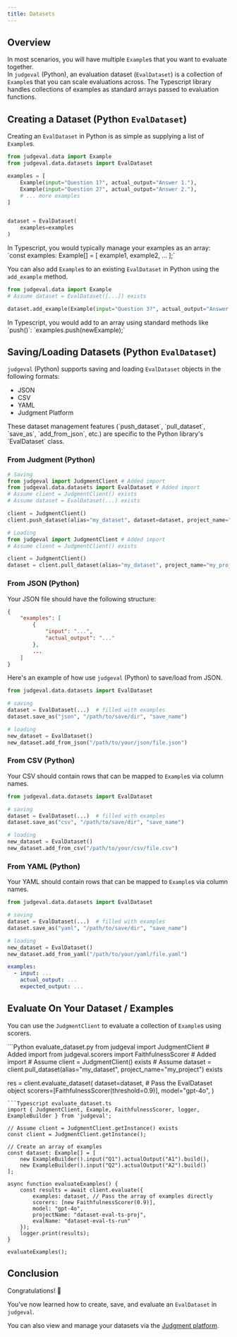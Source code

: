 ```yaml
---
title: Datasets
---
```

## Overview
In most scenarios, you will have multiple `Example`s that you want to evaluate together.  
In `judgeval` (Python), an evaluation dataset (`EvalDataset`) is a collection of `Example`s that you can scale evaluations across. The Typescript library handles collections of examples as standard arrays passed to evaluation functions.

## Creating a Dataset (Python `EvalDataset`)

Creating an `EvalDataset` in Python is as simple as supplying a list of `Example`s.

```Python create_dataset.py
from judgeval.data import Example
from judgeval.data.datasets import EvalDataset

examples = [
    Example(input="Question 1?", actual_output="Answer 1."), 
    Example(input="Question 2?", actual_output="Answer 2."), 
    # ... more examples
]


dataset = EvalDataset(
    examples=examples
)
```

<Note>
In Typescript, you would typically manage your examples as an array:
`const examples: Example[] = [ example1, example2, ... ];`
</Note>

You can also add `Example`s to an existing `EvalDataset` in Python using the `add_example` method.

```Python add_to_dataset.py
from judgeval.data import Example
# Assume dataset = EvalDataset([...]) exists

dataset.add_example(Example(input="Question 3?", actual_output="Answer 3."))
```

<Note>
In Typescript, you would add to an array using standard methods like `push()`:
`examples.push(newExample);`
</Note>

## Saving/Loading Datasets (Python `EvalDataset`)

`judgeval` (Python) supports saving and loading `EvalDataset` objects in the following formats:
- JSON
- CSV
- YAML
- Judgment Platform

<Note>
These dataset management features (`push_dataset`, `pull_dataset`, `save_as`, `add_from_json`, etc.) are specific to the Python library's `EvalDataset` class.
</Note>

### From Judgment (Python)
```Python push_dataset.py
# Saving
from judgeval import JudgmentClient # Added import
from judgeval.data.datasets import EvalDataset # Added import
# Assume client = JudgmentClient() exists
# Assume dataset = EvalDataset(...) exists

client = JudgmentClient()
client.push_dataset(alias="my_dataset", dataset=dataset, project_name="my_project") # Added project_name based on TS client
```
```Python pull_dataset.py
# Loading
from judgeval import JudgmentClient # Added import
# Assume client = JudgmentClient() exists

client = JudgmentClient()
dataset = client.pull_dataset(alias="my_dataset", project_name="my_project") # Added project_name based on TS client
```

### From JSON (Python)

Your JSON file should have the following structure:
```json structure.json
{
    "examples": [
        {
            "input": "...", 
            "actual_output": "..."
        }, 
        ...
    ]
}
```

Here's an example of how use `judgeval` (Python) to save/load from JSON.

```Python json_dataset.py
from judgeval.data.datasets import EvalDataset

# saving
dataset = EvalDataset(...)  # filled with examples
dataset.save_as("json", "/path/to/save/dir", "save_name")

# loading
new_dataset = EvalDataset()
new_dataset.add_from_json("/path/to/your/json/file.json")

```

### From CSV (Python)

Your CSV should contain rows that can be mapped to `Example`s via column names.

```Python csv_dataset.py
from judgeval.data.datasets import EvalDataset

# saving
dataset = EvalDataset(...)  # filled with examples
dataset.save_as("csv", "/path/to/save/dir", "save_name")

# loading
new_dataset = EvalDataset()
new_dataset.add_from_csv("/path/to/your/csv/file.csv")
```

### From YAML (Python)

Your YAML should contain rows that can be mapped to `Example`s via column names.

```Python yaml_dataset.py
from judgeval.data.datasets import EvalDataset

# saving
dataset = EvalDataset(...)  # filled with examples
dataset.save_as("yaml", "/path/to/save/dir", "save_name")

# loading
new_dataset = EvalDataset()
new_dataset.add_from_yaml("/path/to/your/yaml/file.yaml")

```

```yaml example.yaml
examples:
  - input: ...
    actual_output: ...
    expected_output: ...
```

## Evaluate On Your Dataset / Examples

You can use the `JudgmentClient` to evaluate a collection of `Example`s using scorers.

<CodeGroup>
```Python evaluate_dataset.py
from judgeval import JudgmentClient # Added import
from judgeval.scorers import FaithfulnessScorer # Added import
# Assume client = JudgmentClient() exists
# Assume dataset = client.pull_dataset(alias="my_dataset", project_name="my_project") exists

res = client.evaluate_dataset(
    dataset=dataset, # Pass the EvalDataset object
    scorers=[FaithfulnessScorer(threshold=0.9)],
    model="gpt-4o",
)
```
```Typescript evaluate_dataset.ts
import { JudgmentClient, Example, FaithfulnessScorer, logger, ExampleBuilder } from 'judgeval';

// Assume client = JudgmentClient.getInstance() exists
const client = JudgmentClient.getInstance();

// Create an array of examples
const dataset: Example[] = [
    new ExampleBuilder().input("Q1").actualOutput("A1").build(),
    new ExampleBuilder().input("Q2").actualOutput("A2").build()
];

async function evaluateExamples() {
    const results = await client.evaluate({
        examples: dataset, // Pass the array of examples directly
        scorers: [new FaithfulnessScorer(0.9)],
        model: "gpt-4o",
        projectName: "dataset-eval-ts-proj",
        evalName: "dataset-eval-ts-run"
    });
    logger.print(results);
}

evaluateExamples();
```
</CodeGroup>

## Conclusion 

Congratulations! 🎉

You've now learned how to create, save, and evaluate an `EvalDataset` in `judgeval`.

You can also view and manage your datasets via the [Judgment platform](/judgment/introduction).
